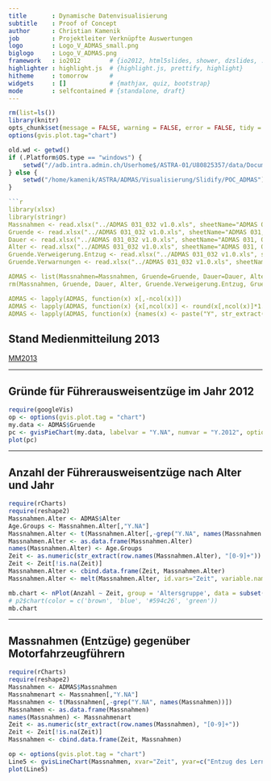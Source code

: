 ```yaml
---
title       : Dynamische Datenvisualisierung
subtitle    : Proof of Concept
author      : Christian Kamenik
job         : Projektleiter Verknüpfte Auswertungen
logo        : Logo_V_ADMAS_small.png
biglogo     : Logo_V_ADMAS.png
framework   : io2012        # {io2012, html5slides, shower, dzslides, ...}
highlighter : highlight.js  # {highlight.js, prettify, highlight}
hitheme     : tomorrow      # 
widgets     : []            # {mathjax, quiz, bootstrap}
mode        : selfcontained # {standalone, draft}
---
```


```r
rm(list=ls())
library(knitr)
opts_chunk$set(message = FALSE, warning = FALSE, error = FALSE, tidy = FALSE, cache = FALSE,results = 'asis' )
options(gvis.plot.tag="chart")
```

```r
old.wd <- getwd()
if (.Platform$OS.type == "windows") {
    setwd("//adb.intra.admin.ch/Userhome$/ASTRA-01/U80825357/data/Documents/ADMAS/Visualisierung/Slidify/POC_ADMAS")
} else {
    setwd("/home/kamenik/ASTRA/ADMAS/Visualisierung/Slidify/POC_ADMAS")
}

```r

library(xlsx)
library(stringr)
Massnahmen <- read.xlsx("../ADMAS 031_032 v1.0.xls", sheetName="ADMAS 031, 032 - Seite 1", startRow=1, endRow=13, encoding="UTF-8")
Gruende <- read.xlsx("../ADMAS 031_032 v1.0.xls", sheetName="ADMAS 031, 032 - Seite 1", startRow=15, endRow=27, encoding="UTF-8")
Dauer <- read.xlsx("../ADMAS 031_032 v1.0.xls", sheetName="ADMAS 031, 032 - Seite 2", startRow=1, endRow=9, encoding="UTF-8")
Alter <- read.xlsx("../ADMAS 031_032 v1.0.xls", sheetName="ADMAS 031, 032 - Seite 2", startRow=11, endRow=20, encoding="UTF-8")
Gruende.Verweigerung.Entzug <- read.xlsx("../ADMAS 031_032 v1.0.xls", sheetName="ADMAS 031, 032 - Seite 3", startRow=1, endRow=10, encoding="UTF-8")
Gruende.Verwarnungen <- read.xlsx("../ADMAS 031_032 v1.0.xls", sheetName="ADMAS 031, 032 - Seite 3", startRow=12, endRow=20, encoding="UTF-8")

ADMAS <- list(Massnahmen=Massnahmen, Gruende=Gruende, Dauer=Dauer, Alter=Alter, Gruende.Verweigerung.Entzug=Gruende.Verweigerung.Entzug, Gruende.Verwarnungen=Gruende.Verwarnungen)
rm(Massnahmen, Gruende, Dauer, Alter, Gruende.Verweigerung.Entzug, Gruende.Verwarnungen)

ADMAS <- lapply(ADMAS, function(x) x[,-ncol(x)])
ADMAS <- lapply(ADMAS, function(x) {x[,ncol(x)] <- round(x[,ncol(x)]*1.2); return(x)})
ADMAS <- lapply(ADMAS, function(x) {names(x) <- paste("Y", str_extract(names(x), "[0-9]{4}"), sep="."); return(x)})
```

## Stand Medienmitteilung 2013

[MM2013](http://www.astra.admin.ch/dokumentation/00109/00113/00491/index.html?lang=de&print_style=yes&msg-id=47737)

---

## Gründe für Führerausweisentzüge im Jahr 2012

```r
require(googleVis)
op <- options(gvis.plot.tag = "chart")
my.data <- ADMAS$Gruende
pc <- gvisPieChart(my.data, labelvar = "Y.NA", numvar = "Y.2012", options=list(width=1000, height=500, pieHole=0.4, pieResidueSliceLabel="Rest", chartArea="{left:0,top:100,width:900,height:300}", legend="{position: 'right'}"))
plot(pc)
```

---

## Anzahl der Führerausweisentzüge nach Alter und Jahr

```r
require(rCharts)
require(reshape2)
Massnahmen.Alter <- ADMAS$Alter
Age.Groups <- Massnahmen.Alter[,"Y.NA"]
Massnahmen.Alter <- t(Massnahmen.Alter[,-grep("Y.NA", names(Massnahmen.Alter))])
Massnahmen.Alter <- as.data.frame(Massnahmen.Alter)
names(Massnahmen.Alter) <- Age.Groups
Zeit <- as.numeric(str_extract(row.names(Massnahmen.Alter), "[0-9]+"))
Zeit <- Zeit[!is.na(Zeit)]
Massnahmen.Alter <- cbind.data.frame(Zeit, Massnahmen.Alter)
Massnahmen.Alter <- melt(Massnahmen.Alter, id.vars="Zeit", variable.name = "Altersgruppe", na.rm=TRUE, value.name = "Anzahl")

mb.chart <- nPlot(Anzahl ~ Zeit, group = 'Altersgruppe', data = subset(Massnahmen.Alter, Zeit >2005 & Zeit < 2013), type = 'multiBarChart')
# p2$chart(color = c('brown', 'blue', '#594c26', 'green'))
mb.chart
```

---

## Massnahmen (Entzüge) gegenüber Motorfahrzeugführern

```r
require(rCharts)
require(reshape2)
Massnahmen <- ADMAS$Massnahmen
Massnahmenart <- Massnahmen[,"Y.NA"]
Massnahmen <- t(Massnahmen[,-grep("Y.NA", names(Massnahmen))])
Massnahmen <- as.data.frame(Massnahmen)
names(Massnahmen) <- Massnahmenart
Zeit <- as.numeric(str_extract(row.names(Massnahmen), "[0-9]+"))
Zeit <- Zeit[!is.na(Zeit)]
Massnahmen <- cbind.data.frame(Zeit, Massnahmen)

op <- options(gvis.plot.tag = "chart")
Line5 <- gvisLineChart(Massnahmen, xvar="Zeit", yvar=c("Entzug des Lernfahrausweises", "Entzug des Führerausweises"), options=list(gvis.editor="Edit me!", width=1000, height=500, chartArea="{left:0,top:50,width:600,height:300}"))
plot(Line5)

```
